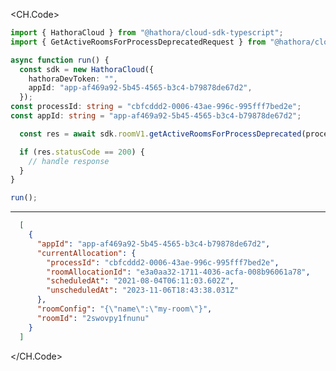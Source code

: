 
<CH.Code>
```typescript GetActiveRoomsForProcessDeprecated.ts
import { HathoraCloud } from "@hathora/cloud-sdk-typescript";
import { GetActiveRoomsForProcessDeprecatedRequest } from "@hathora/cloud-sdk-typescript/dist/models/operations";

async function run() {
  const sdk = new HathoraCloud({
    hathoraDevToken: "",
    appId: "app-af469a92-5b45-4565-b3c4-b79878de67d2",
  });
const processId: string = "cbfcddd2-0006-43ae-996c-995fff7bed2e";
const appId: string = "app-af469a92-5b45-4565-b3c4-b79878de67d2";

  const res = await sdk.roomV1.getActiveRoomsForProcessDeprecated(processId, appId);

  if (res.statusCode == 200) {
    // handle response
  }
}

run();
```
---

```json Example Response
  [
    {
      "appId": "app-af469a92-5b45-4565-b3c4-b79878de67d2",
      "currentAllocation": {
        "processId": "cbfcddd2-0006-43ae-996c-995fff7bed2e",
        "roomAllocationId": "e3a0aa32-1711-4036-acfa-008b96061a78",
        "scheduledAt": "2021-08-04T06:11:03.602Z",
        "unscheduledAt": "2023-11-06T18:43:38.031Z"
      },
      "roomConfig": "{\"name\":\"my-room\"}",
      "roomId": "2swovpy1fnunu"
    }
  ]
```
</CH.Code>
